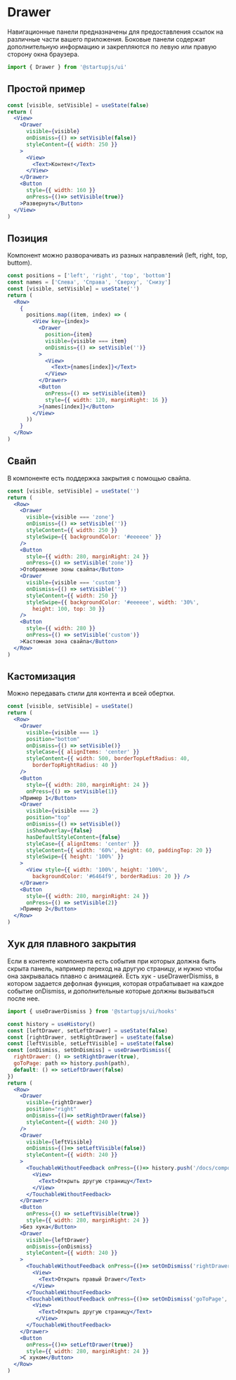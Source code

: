 
# Drawer
Навигационные панели предназначены для предоставления ссылок на различные части вашего приложения.
Боковые панели содержат дополнительную информацию и закрепляются по левую или правую сторону окна браузера.
```jsx
import { Drawer } from '@startupjs/ui'
```

## Простой пример
```jsx example
const [visible, setVisible] = useState(false)
return (
  <View>
    <Drawer
      visible={visible}
      onDismiss={() => setVisible(false)}
      styleContent={{ width: 250 }}
    >
      <View>
        <Text>Контент</Text>
      </View>
    </Drawer>
    <Button
      style={{ width: 160 }}
      onPress={()=> setVisible(true)}
    >Развернуть</Button>
  </View>
)
```

## Позиция
Компонент можно разворачивать из разных направлений (left, right, top, buttom).
```jsx example
const positions = ['left', 'right', 'top', 'bottom']
const names = ['Слева', 'Справа', 'Сверху', 'Снизу']
const [visible, setVisible] = useState('')
return (
  <Row>
    {
      positions.map((item, index) => (
        <View key={index}>
          <Drawer
            position={item}
            visible={visible === item}
            onDismiss={() => setVisible('')}
          >
            <View>
              <Text>{names[index]}</Text>
            </View>
          </Drawer>
          <Button
            onPress={() => setVisible(item)}
            style={{ width: 120, marginRight: 16 }}
          >{names[index]}</Button>
        </View>
      ))
    }
  </Row>
)
```

## Свайп
В компоненте есть поддержка закрытия с помощью свайпа.
```jsx example
const [visible, setVisible] = useState('')
return (
  <Row>
    <Drawer
      visible={visible === 'zone'}
      onDismiss={() => setVisible('')}
      styleContent={{ width: 250 }}
      styleSwipe={{ backgroundColor: '#eeeeee' }}
    />
    <Button
      style={{ width: 280, marginRight: 24 }}
      onPress={() => setVisible('zone')}
    >Отображение зоны свайпа</Button>
    <Drawer
      visible={visible === 'custom'}
      onDismiss={() => setVisible('')}
      styleContent={{ width: 250 }}
      styleSwipe={{ backgroundColor: '#eeeeee', width: '30%',
        height: 100, top: 30 }}
    />
    <Button
      style={{ width: 280 }}
      onPress={() => setVisible('custom')}
    >Кастомная зона свайпа</Button>
  </Row>
)
```

## Кастомизация
Можно передавать стили для контента и всей обертки.
```jsx example
const [visible, setVisible] = useState()
return (
  <Row>
    <Drawer
      visible={visible === 1}
      position="bottom"
      onDismiss={() => setVisible()}
      styleCase={{ alignItems: 'center' }}
      styleContent={{ width: 500, borderTopLeftRadius: 40,
        borderTopRightRadius: 40 }}
    />
    <Button
      style={{ width: 280, marginRight: 24 }}
      onPress={() => setVisible(1)}
    >Пример 1</Button>
    <Drawer
      visible={visible === 2}
      position="top"
      onDismiss={() => setVisible()}
      isShowOverlay={false}
      hasDefaultStyleContent={false}
      styleCase={{ alignItems: 'center' }}
      styleContent={{ width: '60%', height: 60, paddingTop: 20 }}
      styleSwipe={{ height: '100%' }}
    >
      <View style={{ width: '100%', height: '100%',
        backgroundColor: '#6464f9', borderRadius: 20 }} />
    </Drawer>
    <Button
      style={{ width: 280, marginRight: 24 }}
      onPress={() => setVisible(2)}
    >Пример 2</Button>
  </Row>
)
```

## Хук для плавного закрытия
Если в контенте компонента есть события при которых должна быть скрыта панель, например переход на другую страницу, и нужно чтобы она закрывалась плавно с анимацией.
Есть хук - useDrawerDismiss, в котором задается дефолная функция, которая отрабатывает на каждое событие onDismiss, и дополнительные которые должны вызываться после нее.
```jsx
import { useDrawerDismiss } from '@startupjs/ui/hooks'
```

```jsx example
const history = useHistory()
const [leftDrawer, setLeftDrawer] = useState(false)
const [rightDrawer, setRightDrawer] = useState(false)
const [leftVisible, setLeftVisible] = useState(false)
const [onDismiss, setOnDismiss] = useDrawerDismiss({
  rightDrawer: () => setRightDrawer(true),
  goToPage: path => history.push(path),
  default: () => setLeftDrawer(false)
})
return (
  <Row>
    <Drawer
      visible={rightDrawer}
      position="right"
      onDismiss={()=> setRightDrawer(false)}
      styleContent={{ width: 240 }}
    />
    <Drawer
      visible={leftVisible}
      onDismiss={()=> setLeftVisible(false)}
      styleContent={{ width: 240 }}
    >
      <TouchableWithoutFeedback onPress={()=> history.push('/docs/components/Button')}>
        <View>
          <Text>Открыть другую страницу</Text>
        </View>
      </TouchableWithoutFeedback>
    </Drawer>
    <Button
      onPress={() => setLeftVisible(true)}
      style={{ width: 280, marginRight: 24 }}
    >Без хука</Button>
    <Drawer
      visible={leftDrawer}
      onDismiss={onDismiss}
      styleContent={{ width: 240 }}
    >
      <TouchableWithoutFeedback onPress={()=> setOnDismiss('rightDrawer')}>
        <View>
          <Text>Открыть правый Drawer</Text>
        </View>
      </TouchableWithoutFeedback>
      <TouchableWithoutFeedback onPress={()=> setOnDismiss('goToPage', '/docs/components/Button')}>
        <View>
          <Text>Открыть другую страницу</Text>
         </View>
      </TouchableWithoutFeedback>
    </Drawer>
    <Button
      onPress={()=> setLeftDrawer(true)}
      style={{ width: 280, marginRight: 24 }}
    >С хуком</Button>
  </Row>
)
```
